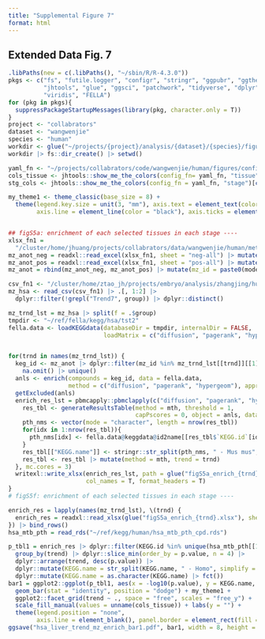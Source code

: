 ```yaml
---
title: "Supplemental Figure 7"
format: html
---
```

## Extended Data Fig. 7

```r

.libPaths(new = c(.libPaths(), "~/sbin/R/R-4.3.0"))
pkgs <- c("fs", "futile.logger", "configr", "stringr", "ggpubr", "ggthemes", 
          "jhtools", "glue", "ggsci", "patchwork", "tidyverse", "dplyr", "Seurat", 
          "viridis", "FELLA")  
for (pkg in pkgs){
  suppressPackageStartupMessages(library(pkg, character.only = T))
}
project <- "collabrators"
dataset <- "wangwenjie"
species <- "human"
workdir <- glue("~/projects/{project}/analysis/{dataset}/{species}/figures/sfig7")
workdir |> fs::dir_create() |> setwd()

yaml_fn <- "~/projects/collabrators/code/wangwenjie/human/figures/configs.yaml"
cols_tissue <- jhtools::show_me_the_colors(config_fn= yaml_fn, "tissue")
stg_cols <- jhtools::show_me_the_colors(config_fn = yaml_fn, "stage")[c("CS12", "CS14", "CS18")]

my_theme1 <- theme_classic(base_size = 8) + 
  theme(legend.key.size = unit(3, "mm"), axis.text = element_text(color = "black"), 
        axis.line = element_line(color = "black"), axis.ticks = element_line(color = "black"))


## figS5a: enrichment of each selected tissues in each stage ----
xlsx_fn1 = 
  "/cluster/home/jhuang/projects/collabrators/data/wangwenjie/human/metabolism/human_adjusted/DZLM2024030584-b2_DZLM2024030572-张进-王文杰-空间代谢组-项目报告/2.定性结果/Qualitative.xlsx"
mz_anot_neg = readxl::read_excel(xlsx_fn1, sheet = "neg-all") |> mutate(mode = "neg")
mz_anot_pos = readxl::read_excel(xlsx_fn1, sheet = "pos-all") |> mutate(mode = "pos")
mz_anot = rbind(mz_anot_neg, mz_anot_pos) |> mutate(mz_id = paste0(mode, "-", mz))

csv_fn1 <- "/cluster/home/ztao_jh/projects/embryo/analysis/zhangjing/human/rnaseq/new_label/ren_time_point_2/neg/Liver.csv"
mz_hsa <- read_csv(csv_fn1) |> .[, 1:2] |> 
  dplyr::filter(!grepl("Trend7", group)) |> dplyr::distinct()

mz_trnd_lst = mz_hsa |> split(f = .$group)
tmpdir <- "~/ref/fella/kegg/hsa/tst2" 
fella.data <- loadKEGGdata(databaseDir = tmpdir, internalDir = FALSE, 
                           loadMatrix = c("diffusion", "pagerank", "hypergeom"))


for(trnd in names(mz_trnd_lst)) {
  keg_id <- mz_anot |> dplyr::filter(mz_id %in% mz_trnd_lst[[trnd]][[1]]) |> .$KEGG |> 
    na.omit() |> unique()
  anls <- enrich(compounds = keg_id, data = fella.data, 
                 method = c("diffusion", "pagerank", "hypergeom"), approx = "normality")
  getExcluded(anls)
  enrich_res_lst = pbmcapply::pbmclapply(c("diffusion", "pagerank", "hypergeom"), \(mth) {
    res_tbl <- generateResultsTable(method = mth, threshold = 1, 
                                    capPscores = 0, object = anls, data = fella.data)
    pth_nms <- vector(mode = "character", length = nrow(res_tbl))
    for(idx in 1:nrow(res_tbl)){
      pth_nms[idx] <- fella.data@keggdata@id2name[[res_tbl$`KEGG.id`[idx]]]
    }
    res_tbl[["KEGG.name"]] <- stringr::str_split(pth_nms, " - Mus mus", simplify = T)[, 1]
    res_tbl <- res_tbl |> mutate(method = mth, trend = trnd)
  }, mc.cores = 3)
  writexl::write_xlsx(enrich_res_lst, path = glue("figS5a_enrich_{trnd}.xlsx"), 
                      col_names = T, format_headers = T)
}
# figS5f: enrichment of each selected tissues in each stage ----

enrich_res = lapply(names(mz_trnd_lst), \(trnd) {
  enrich_res = readxl::read_xlsx(glue("figS5a_enrich_{trnd}.xlsx"), sheet = 3) 
}) |> bind_rows()
hsa_mtb_pth = read_rds("~/ref/kegg/human/hsa_mtb_pth_cpd.rds")

p_tbl1 = enrich_res |> dplyr::filter(KEGG.id %in% unique(hsa_mtb_pth[[1]])) |> 
  group_by(trend) |> dplyr::slice_min(order_by = p.value, n = 4) |> 
  dplyr::arrange(trend, desc(p.value)) |> 
  dplyr::mutate(KEGG.name = str_split(KEGG.name, " - Homo", simplify = T)[, 1]) |> 
  dplyr::mutate(KEGG.name = as.character(KEGG.name) |> fct())
bar1 = ggplot2::ggplot(p_tbl1, aes(x = -log10(p.value), y = KEGG.name, fill = trend)) + 
  geom_bar(stat = "identity", position = "dodge") + my_theme1 + 
  ggplot2::facet_grid(trend ~ ., space = "free", scales = "free_y") + 
  scale_fill_manual(values = unname(cols_tissue)) + labs(y = "") + 
  theme(legend.position = "none", 
        axis.line = element_blank(), panel.border = element_rect(fill = NA, linewidth = .5))
ggsave("hsa_liver_trend_mz_enrich_bar1.pdf", bar1, width = 8, height = 10, unit = "cm")


```
